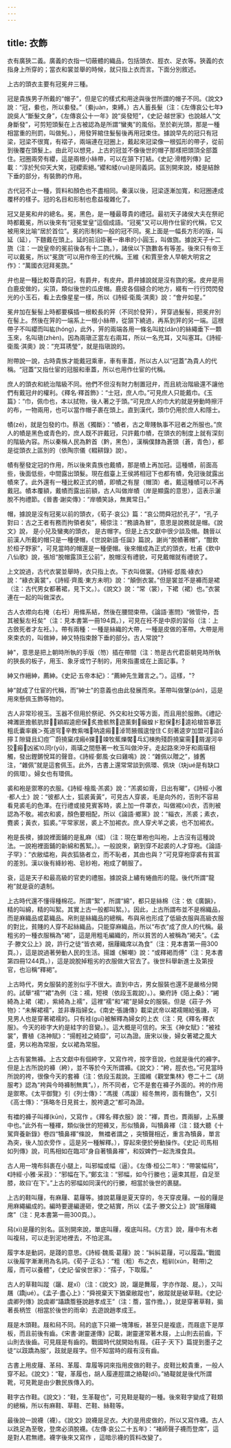```yaml
---
---
---
```

title: 衣飾
---



衣有廣狹二義。廣義的衣指一切蔽體的織品，包括頭衣、脛衣、足衣等。狹義的衣指身上所穿的；當衣和裳並舉的時候，就只指上衣而言。下面分別敘述。

上古的頭衣主要有冠冕弁三種。

冠是貴族男子所戴的“帽子”，但是它的樣式和用途與後世所謂的帽子不同。《說文》說：“冠，絭也，所以絭發。”（絭juàn，束縛。）古人蓄長髮（注：《左傳哀公七年》說吳人“斷髮文身”，《左傳哀公十一年》說“吳發短”，《史記·越世家》也說越人“文身斷發”，可剪短頭髮在上古被認為是所謂“蠻夷”的風俗。至於剃光頭，那是一種相當重的刑罰，叫做髡。），用發笄綰住髮髻後再用冠束住。據說早先的冠只有冠梁，冠梁不很寬，有褶子，兩端連在冠圈上，戴起來冠梁像一根弧形的帶子，從前到後覆在頭髮上。由此可以想見，上古的冠並不像後世的帽子那樣把頭頂全部蓋住。冠圈兩旁有纓，這是兩根小絲帶，可以在頷下打結。《史記·滑稽列傳》記載：“淳於髠仰天大笑，冠纓索絕。”纓和緌(ruí)是同義詞。區別開來說，緌是結餘下垂的部分，有裝飾的作用。

古代冠不止一種，質料和顏色也不盡相同。秦漢以後，冠梁逐漸加寬，和冠圈連成覆杯的樣子。冠的名目和形制也愈益複雜化了。

冠又是冕和弁的總名。冕，黑色，是一種最尊貴的禮冠。最初天子諸侯大夫在祭祀時都戴冕，所以後來有“冠冕堂皇”這個成語。“冠冕”又可以用作仕宦的代稱，它又被用來比喻“居於首位”。冕的形制和一般的冠不同。冕上面是一幅長方形的版，叫延（延），下麵戴在頭上。延的前沿掛著一串串的小圓玉，叫做旒。據說天子十二旒（注：一說皇帝的冕前後各有十二旒。），諸侯以下旒數各有等差。後來只有帝王可以戴冕，所以“冕旒”可以用作帝王的代稱。王維《和賈至舍人早朝大明宮之作》：“萬國衣冠拜冕旒。”

弁也是一種比較尊貴的冠，有爵弁，有皮弁。爵弁據說就是沒有旒的冕。皮弁是用白鹿皮做的，尖頂，類似後世的瓜皮帽。鹿皮各個縫合的地方，綴有一行行閃閃發光的小玉石，看上去像星星一樣，所以《詩經·衛風·淇奧》說：“會弁如星。”

冕弁加在髮髻上時都要橫插一根較長的笄（不同於發笄），笄穿過髮髻，把冕弁別在髻上。然後在笄的一端系上一根小絲帶，從頷下繞過，再系到笄的另一端。這根帶子不叫纓而叫紘(hóng)，此外，笄的兩端各用一條名叫紞(dǎn)的絲繩垂下一顆玉來，名叫瑱(zhèn)。因為兩瑱正當左右兩耳，所以一名充耳，又叫塞耳。《詩經·衛風·淇奧》說：“充耳琇瑩”，就是指瑱說的。

附帶說一說，古時貴族才能戴冠乘車，車有車蓋，所以古人以“冠蓋”為貴人的代稱。“冠蓋”又指仕宦的冠服和車蓋，所以也用作仕宦的代稱。

庶人的頭衣和統治階級不同。他們不但沒有財力制置冠弁，而且統治階級還不讓他們有戴冠弁的權利。《釋名·釋首飾》：“士冠，庶人巾。”可見庶人只能戴巾。《玉篇》：“巾，佩巾也，本以拭物，後人著之于頭。”可見庶人的巾大約就是勞動時擦汗的布，一物兩用，也可以當作帽子裹在頭上。直到漢代，頭巾仍用於庶人和隱士。

幘(zé)，就是包發的巾。蔡邕《獨斷》：“幘者，古之卑賤執事不冠者之所服也。”庶人的幘是黑色或青色的，庶人既不許戴冠，只許戴巾幘，在頭衣的制度上就有深刻的階級內容。所以秦稱人民為黔首（黔，黑色），漢稱僕隸為蒼頭（蒼，青色），都是從頭衣上區別的（依陶宗儀《輟耕錄》說）。

幘有壓發定冠的作用，所以後來貴族也戴幘，那是幘上再加冠。這種幘，前面高些，後面低些，中間露出頭髮。現在戲臺上王侯將相冠下也都有幘，免冠後就露出幘來了。此外還有一種比較正式的幘，即幘之有屋（帽頂）者。戴這種幘可以不再戴冠。幘本覆額，戴幘而露出前額，古人叫做岸幘（岸是顯露的意思），這表示灑脫不拘禮節。《晉書·謝奕傳》：“岸幘笑詠，無異常日。”

帽，據說是沒有冠冕以前的頭衣，《荀子·哀公》篇：“哀公問舜冠於孔子”，“孔子對曰：古之王者有務而拘領者矣”，楊倞注：“務讀為冒”，意思是說務就是帽。《說文》說， 是小兒及蠻夷的頭衣， 是古帽字。但是上古文獻中很少談及帽。魏晉以前漢人所戴的帽只是一種便帽，《世說新語·任誕》篇說，謝尚“脫幘著帽”，“酣飲於桓子野家”，可見當時的帽還是一種便帽。後來帽成為正式的頭衣，杜甫《飲中八仙歌》說，張旭“脫帽露頂王公前”，脫帽沒有禮貌，可見戴帽就有禮貌了。

上文說過，古代衣裳並舉時，衣只指上衣。下衣叫做裳。《詩經·邶風·綠衣》說：“綠衣黃裳”，《詩經·齊風·東方未明》說：“顛倒衣裳。”但是裳並不是褲而是裙（注：古代男女都著裙，見下文。）。《說文》說：“常（裳），下裙（裙）也。”衣裳連在一起的叫做深衣。

古人衣襟向右掩（右衽）用絛系結，然後在腰間束帶。《論語·憲問》“微管仲，吾其被髮左衽矣”（注：見本書第一冊194頁。），可見在衽不是中原的習俗（注：上古斂死者才左衽。）。帶有兩種：一種是絲織的大帶，一種是皮做的革帶。大帶是用來束衣的，叫做紳，紳又特指束餘下垂的部分。古人常說"?

紳"，意思是把上朝時所執的手版（笏）插在帶間（注：笏是古代君臣朝見時所執的狹長的板子，用玉、象牙或竹子制的，用來指畫或在上面記事。?

紳又作縉紳，薦紳。《史記·五帝本紀》：“薦紳先生難言之。”）。這樣，"?

紳“就成了仕宦的代稱，而”紳士"的意義也由此發展而來。革帶叫做鞶(pán)，這是用來懸佩玉飾等物的。

古人非常珍視玉。玉器不但用於祭祀、外交和社交等方面，而且用於服飾。《禮記·裨濉匪擔骸肮胖穎嘏逵瘛保炙擔骸熬遊薰剩癲蝗ド懟保杉逵袷槍笞搴芸粗氐囊率巍＞菟道穹辛教紫嗤呐逵瘢淖笥腋髖逡惶住Ｃ刻著逵穸加盟可盜擰Ｉ隙聳且幻痘⌒蔚撓窠戌瘢ê猓竦牧蕉爍饜乓幻棟朐殘蔚撓窠需屑渥河辛狡瘢凶鯊⒑同r(yǔ)，兩璜之間懸著一枚玉叫做沖牙。走起路來沖牙和兩璜相觸，發出鏗鏘悅耳的聲音。《詩經·鄭風·女曰雞鳴》說：“雜佩以贈之”，據舊注，“雜佩”就是這套佩玉。此外，古書上還常常談到佩環、佩玦（玦jué是有缺口的佩環）。婦女也有環佩。

裘和袍是禦寒的衣服。《詩經·檜風·羔裘》說：“羔裘如膏，日出有曜”，《詩經·小雅·都人士》說：“彼都人士，狐裘黃黃”，可見古人穿裘，毛是向外的，否則不容易看見裘毛的色澤。在行禮或接見賓客時，裘上加一件罩衣，叫做裼(xí)衣，否則被認為不敬。裼衣和裘，顏色要相配，所以《論語·鄉黨》說：“緇衣，羔裘；素衣，麑裘；黃衣，狐裘。”平常家居，裘上不加裼衣。庶人穿犬羊之裘，也不加裼衣。

袍是長襖，據說裡面鋪的是亂麻（緼）（注：現在單袍也叫袍，上古沒有這種說法。一說袍裡面鋪的新綿和舊絮。）。一般說來，窮到穿不起裘的人才穿袍。《論語·子罕》：“衣敝緼袍，與衣狐貉者立，而不恥者，其由也與？”可見穿袍穿裘有貧富的差別。漢以後有絳紗袍、皂紗袍，袍成了朝服了。

袞，這是天子和最高級的官吏的禮服。據說袞上繡有蜷曲形的龍。後代所謂“龍袍”就是袞的遺制。

上古時代還不懂得種棉花。所謂“絮”，所謂“綿”，都只是絲棉（注：依《廣韻》，精的叫綿，精的叫絮。其實上古一般都叫絮。）。因此，上古所謂布並不是棉織品，而是麻織品或葛織品。帛則是絲織品的總稱。布與帛也形成了低級衣服與高級衣服的對比，貧賤的人穿不起絲織品，只能穿麻織品，所以“布衣”成了庶人的代稱。最粗劣的一種衣服稱為“褐”，這是用粗毛編織的，所以貧苦的人被稱為“褐夫”。《孟子·滕文公上》說，許行之徒“皆衣褐，捆屨織席以為食”（注：見本書第一冊300頁。），這是說過著勞動人民的生活。揚雄《解嘲》說：“或釋褐而傅”（注：見本書第四冊1244頁。），這是說脫掉粗劣的衣服做大官去了。後世科舉新進士及第授官，也沿稱“釋褐”。

上古時代，男女服裝的差別似乎不很大。直到中古，男女服裝也還不是嚴格分開的。試舉“襦”“裙”為例（注：襦，短襖（依段玉裁說）。）。樂府詩《陌上桑》：“緗綺為上裙（裙），紫綺為上襦”，這裡“襦”和“裙”是婦女的服裝。但是《莊子·外物》：“未解裙襦”，並非專指婦女。《南史·張譏傳》載梁武帝以裙襦賜給張譏，可見男人也是穿著裙襦的。只有袿(guī)被解釋為婦女的上衣（注：見《釋名·釋衣服》。今天的褂字大約是絓字的音變。）。這大概是可信的。宋玉《神女賦》：“被袿裳”，曹植《洛神賦》：“揚輕袿之綺靡”，可以為證。唐宋以後，婦女著裙之風大盛，男以袍為常服，女以裙為常服。

上古有裳無褲。上古文獻中有個絝字，又寫作袴，按字音說，也就是後代的褲字。但是上古所說的褲（絝），並不等於今天所謂褲。《說文》：“絝，脛衣也。”可見當時所說的袴，很像今天的套褲（注：依段玉裁說。王國維《觀堂集林》卷二十二《胡服考》認為“袴與今時褲制無異”。），所不同者，它不是套在褲子外面的。袴的作用是禦寒。《太平御覽》引《列士傳》：“馮援（馮諼）經冬無袴，面有饑色”，又引《高士傳》：“孫略冬日見貧士，脫袴遺之”都可為證。

有襠的褲子叫褌(kūn)，又寫作 。《釋名·釋衣服》說：“褌，貫也，貫兩腳，上系腰中也。”此外有一種褌，類似後世的短褲叉，形似犢鼻，叫犢鼻褌（注：錢大聽《十駕齊養新錄》卷四“犢鼻褌”條說， 無襠者謂之 ，突犢聲相近，重言為犢鼻，單言為突，後人加衣旁作 。這是另一種解釋。），穿起來便於勞動操作。《史記·司馬相如列傳》說，司馬相如在臨邛“身自著犢鼻褌”，和奴婢們一起洗滌食具。

古人用一塊布斜裹在小腿上，叫邪幅或幅（逼）。《左傳·桓公二年》：“帶裳幅舄”，《詩經·小雅·采菽》：“邪幅在下。”鄭玄注：“邪幅，如今行縢也；逼束其脛，自足至膝，故曰'在下'。”上古的邪幅如同漢代的行縢，相當於後世的裹腿。

上古的鞋叫屨，有麻屨、葛屨等。據說葛屨是夏天穿的，冬天穿皮屨。一般的屨是用麻繩編成的。編時要邊編邊砸，使之結實，所以《孟子·滕文公上》說“捆屨織席”（注：見本書第一冊300頁。）。

舄(xì)是屨的別名。區別開來說，單底叫屨，複底叫舄。《方言》說，屨中有木者叫複舄，可以走到泥地裡去，不怕泥濕。

履字本是動詞，是踐的意思。《詩經·魏風·葛屨》說：“糾糾葛屨，可以履霜。”戰國以後履字漸漸用為名詞。《荀子·正名》：“粗（粗）布之衣，粗紃(xún，鞋帶)之履，而可以養體”，《史記·留侯世家》：“孺子，下取履。”

古人的草鞋叫蹤（躧、屣xǐ）（注：《說文》說，躧是舞履，字亦作蹝、屣。），又叫屩（蹻jué）。《孟子·盡心上》：“舜視棄天下猶棄敝蹤也”，敝蹤就是破草鞋。《史記·虞卿列傳》說虞卿“躡蹻簷簦說趙孝成王”（注：簷，當作擔。），就是穿著草鞋，掮著長柄笠（相當於後世的雨傘）去遊說趙孝成王。

屐是木頭鞋。屐和舄不同。舄的底下只襯一塊薄板，甚至只是複底，而屐底下是厚板，而且前後有齒。《宋書·謝靈運傳》記載，謝靈運常著木屐，上山則去前齒，下山則去後齒。可見屐是有齒的。戰國時代就開始有屐。《莊子·天下》篇提到墨子之徒“以跂蹻為服”，跂就是屐字。但不知當時的屐有沒有齒。

古書上用皮屨、革舄、革履、韋履等詞來指用皮做的鞋子。皮鞋比較貴重，一般人穿不起。《說文》：“鞮，革履也，胡人履連脛謂之絡鞮(dī)。”絡鞮就是後代所謂靴，可見靴是由少數民族傳入的。

鞋字古作鞋。《說文》：“鞋，生革鞮也”，可見鞋是鞮的一種。後來鞋字變成了鞋類的總稱，所以有麻鞋、草鞋、芒鞋、絲鞋等。

最後說一說襪（襪）。《說文》說襪是足衣。大約是用皮做的，所以又寫作襪。古人以跣足為至敬，登席必須脫襪。《左傳·哀公二十五年》：“褚師聲子襪而登席”，這是對人君無禮。襪字後來又寫作 ，這暗示襪的質料改變了。